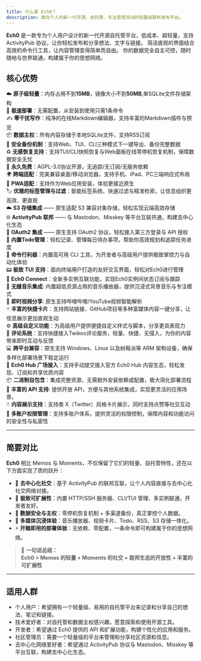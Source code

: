 ```yaml
---
title: 什么是 Ech0？
description: 面向个人的新一代开源、自托管、专注思想流动的轻量级联邦发布平台。
---
```



<GithubInfo
  owner="lin-snow"
  repo="Ech0"
  token={process.env.GITHUB_TOKEN}
/>

**Ech0** 是一款专为个人用户设计的新一代开源自托管平台，低成本、超轻量，支持 ActivityPub 协议，让你轻松发布和分享想法、文字与链接。
简洁直观的界面结合高效的命令行工具，让内容管理变得简单而自由。
你的数据完全自主可控，随时随地与世界联通，构建属于你的思想网络。


## 核心优势

☁️ **原子级轻量**：内存占用不到**15MB**，镜像大小不到**50MB**,单SQLite文件存储架构  
🚀 **极速部署**：无需配置，从安装到使用只需1条命令  
✍️ **零干扰写作**：纯净的在线Markdown编辑器，支持丰富的Markdown插件与预览  
📦 **数据主权**：所有内容存储于本地SQLite文件，支持RSS订阅  
🔐 **安全备份机制**：支持Web、TUI、CLI三种模式下一键导出、备份完整数据  
♻️ **无感恢复支持**：支持TUI/CLI快照恢复与Web面板在线零停机恢复机制，保障数据安全无忧  
🎉 **永久免费**：AGPL-3.0协议开源，无追踪/无订阅/无服务依赖  
🌍 **跨端适配**：完美兼容桌面/移动浏览器，支持手机、iPad、PC三端响应式布局  
👾 **PWA适配**：支持作为Web应用安装，体验更接近原生  
🏷️ **优雅的标签管理与过滤**：智能标签系统、快速过滤与精准检索，让信息组织更高效、更直观  
☁️ **S3 存储集成** —— 原生适配 S3 兼容对象存储，轻松实现云端高效存储  
🌐 **ActivityPub 联邦** —— 与 Mastodon、Misskey 等平台互联共通，构建去中心化生态  
🔑 **OAuth2 集成** —— 原生支持 OAuth2 协议，轻松接入第三方登录与 API 授权  
📝 **内置Todo管理**：轻松记录、管理每日待办事项，帮助你高效规划和追踪任务进度  
🧰 **命令行利器**：内置高可用 CLI 工具，为开发者与高级用户提供极致掌控力与自动化体验  
📟 **极致 TUI 支持**：面向终端用户打造的友好交互界面，轻松对Ech0进行管理  
🔗 **Ech0 Connect**：全新多实例互联功能，实现Ech0实例间状态订阅与跟踪  
🎵 **无缝音乐集成**: 内置超低资源占用的音乐播放器，提供沉浸式背景音乐与专注模式  
🎥 **即时视频分享**: 原生支持哔哩哔哩/YouTube视频智能解析  
🃏 **丰富的快捷卡片**：支持网站链接、GitHub项目等多种富媒体内容一键分享，让信息展示更加直观生动  
⚙️ **高级自定义功能**：为高级用户提供便捷自定义样式与脚本，分享更具表现力  
💬 **评论系统**：支持快捷接入Twikoo评论服务，轻量、快捷、无侵入，为你的内容带来即时互动与反馈  
💻 **跨平台兼容**：原生支持 Windows、Linux 以及树莓派等 ARM 架构设备，确保多样化部署场景下稳定运行  
🔗 **Ech0 Hub 广场接入**：支持手动提交接入官方 Ech0 Hub 内容生态，轻松发现、订阅和共享优质内容  
📦 **二进制自包含**：集成完整资源，无需额外安装依赖或配置，极大简化部署流程  
🔗 **丰富的 API 支持**: 提供开放 API，方便与其他系统集成，实现更灵活的应用场景。  
🃏 **内容展示支持**：支持类 X（Twitter）风格卡片展示，同时支持点赞等社交互动  
👤 **多账户权限管理**：支持多账户体系，提供灵活的权限控制，保障内容和功能访问的安全性与私密性  

---

## 简要对比

**Ech0** 相比 Memos 与 Moments，不仅保留了它们的轻量、自托管特性，还在以下方面实现了质的跃升：

- 💫 **去中心化社交**：基于 ActivityPub 的联邦互联，让个人内容直接与去中心化社交网络对接。  
- 🧩 **极致可扩展性**：内置 HTTP/SSH 服务器、CLI/TUI 管理、多实例联通，开发者友好。  
- 🧱 **数据安全与主权**：零停机恢复机制 + 多渠道备份，真正掌控个人数据。  
- 🎵 **多媒体沉浸体验**：音乐播放器、视频卡片、Todo、RSS、S3 存储一体化。  
- ⚡ **开箱即用的部署体验**：无依赖、零配置，一条命令即可构建属于你的思想网络。

> 💬 **一句话总结：**  
> **Ech0 = Memos 的轻量 + Moments 的社交 + 联邦生态的开放性 + 丰富的可扩展性**

---

## 适用人群

- 个人用户：希望拥有一个轻量级、易用的自托管平台来记录和分享自己的想法、笔记和链接。
- 技术爱好者：对自托管和数据主权感兴趣，愿意探索和使用开源工具。
- 开发者：希望通过 Ech0 提供的 API 和扩展功能，构建个性化的应用和服务。
- 社区管理员：需要一个轻量级的平台来管理和分享社区资源和信息。
- 去中心化网络爱好者：希望通过 ActivityPub 协议与 Mastodon、Misskey 等平台互联，构建去中心化生态。
